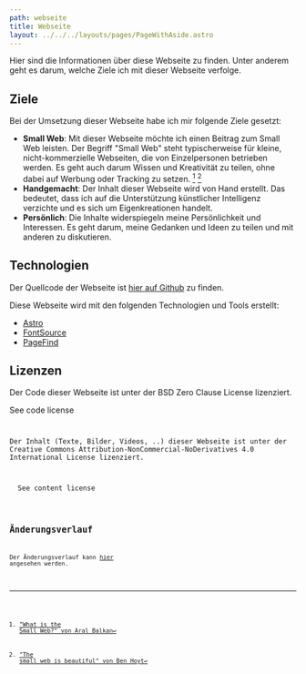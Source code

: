```yaml
---
path: webseite
title: Webseite
layout: ../../../layouts/pages/PageWithAside.astro
---
```



Hier sind die Informationen über diese Webseite zu finden. Unter anderem geht es darum, welche Ziele ich mit dieser Webseite verfolge.

## Ziele

Bei der Umsetzung dieser Webseite habe ich mir folgende Ziele gesetzt:

- **Small Web**: Mit dieser Webseite möchte ich einen Beitrag zum Small Web leisten. Der Begriff "Small Web" steht typischerweise für kleine, nicht-kommerzielle Webseiten, die von Einzelpersonen betrieben werden. Es geht auch darum Wissen und Kreativität zu teilen, ohne dabei auf Werbung oder Tracking zu setzen. [^1] [^2]
- **Handgemacht**: Der Inhalt dieser Webseite wird von Hand erstellt. Das bedeutet, dass ich auf die Unterstützung künstlicher Intelligenz verzichte und es sich um Eigenkreationen handelt.
- **Persönlich**: Die Inhalte widerspiegeln meine Persönlichkeit und Interessen. Es geht darum, meine Gedanken und Ideen zu teilen und mit anderen zu diskutieren.

## Technologien

Der Quellcode der Webseite ist [hier auf Github](https://github.com/openscript/r.obin.ch) zu finden.

Diese Webseite wird mit den folgenden Technologien und Tools erstellt:

- [Astro](https://astro.build)
- [FontSource](https://fontsource.org)
- [PageFind](https://pagefind.app)

## Lizenzen

Der Code dieser Webseite ist unter der BSD Zero Clause License lizenziert.

<Foldable>
  <span slot="title">See code license</span>
  <Code code={CodeLicense} lang="plaintext" theme="github-light" />
</Foldable>

Der Inhalt (Texte, Bilder, Videos, ..) dieser Webseite ist unter der Creative Commons Attribution-NonCommercial-NoDerivatives 4.0 International License lizenziert.

<Foldable>
  <span slot="title">See content license</span>
  <Code code={ContentLicense} lang="plaintext" theme="github-light" />
</Foldable>

## Änderungsverlauf

Der Änderungsverlauf kann [hier](https://github.com/openscript/r.obin.ch/blob/master/CHANGELOG.md) angesehen werden.

[^1]: ["What is the Small Web?" von Aral Balkan](https://ar.al/2020/08/07/what-is-the-small-web/)
[^2]: ["The small web is beautiful" von Ben Hoyt](https://small-tech.org/research-and-development/small-web/manifesto/)
